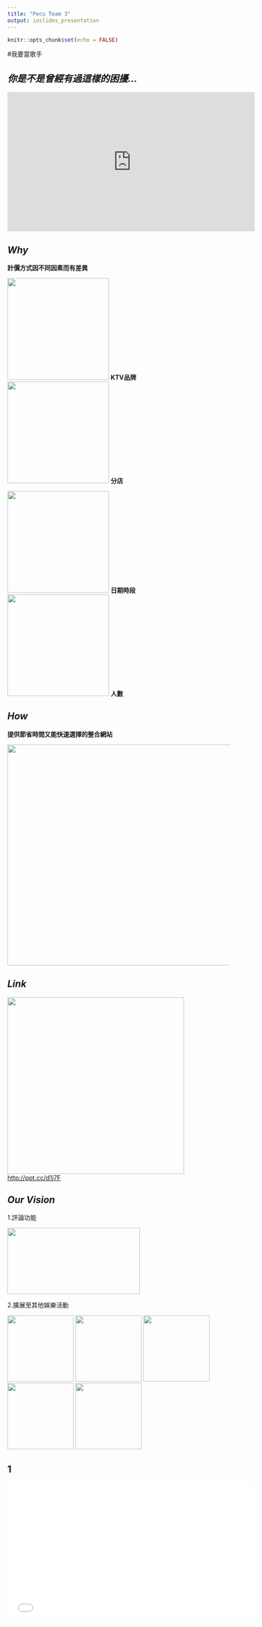 ```yaml
---
title: "Pecu Team 3" 
output: ioslides_presentation
---
```


```r
knitr::opts_chunk$set(echo = FALSE)
```

#我要當歌手

## ***你是不是曾經有過這樣的困擾...***

<iframe width="560" height="315" src="https://www.youtube.com/embed/Gz8o8Tx8vtg?autoplay=o" frameborder="0" allowfullscreen></iframe>


## ***Why***
<div class="red3">**計價方式因不同因素而有差異**</div>
<img src="mic.png" height="230" width="230">
**KTV品牌**
<img src="store.png" height="230" width="230">
**分店**  
                                 
<img src="time.png" height="230" width="230">
**日期時段**
<img src="people.png" height="230" width="230">
**人數**
 

## ***How***  
<div class="blue3">**提供節省時間又能快速選擇的整合網站**</div>
<img src="cover.png" height="500" width="800">

## ***Link***
<img src="QR.png" height="400" width="400"><a href="http://ppt.cc/d1j7F" target="_self" title="連結替代文字">http://ppt.cc/d1j7F</a>

## ***Our Vision***
1.評論功能

<img src="grade.jpg" height="150" width="300">

2.擴展至其他娛樂活動

<img src="movie.png" height="150" width="150">
<img src="wine.png" height="150" width="150">
<img src="wheel.svg" height="150" width="150">
<img src="bowling.png" height="150" width="150">
<img src="game.png" height="150" width="150">

## 1

<iframe width="560" height="315" src="vedio3.mp4?autostart=false"  frameborder="0" allowfullscreen></iframe>
 



